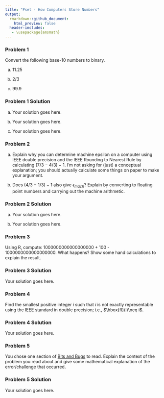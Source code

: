 ```yaml
---
title: "Pset - How Computers Store Numbers"
output:
  rmarkdown::github_document:
    html_preview: false
  header-includes:
   - \usepackage{amsmath}
---
```


### Problem 1

Convert the following base-10 numbers to binary.

a. 11.25

b. 2/3

c. 99.9

### Problem 1 Solution

a. Your solution goes here.

b. Your solution goes here.

c. Your solution goes here.

### Problem 2

a. Explain why you can determine machine epsilon on a computer using IEEE double precision and the IEEE Rounding to Nearest Rule by calculating (7/3 − 4/3) − 1. I'm not asking for (just) a conceptual explanation; you should actually calculate some things on paper to make your argument.

b. Does (4/3 − 1/3) − 1 also give $\epsilon_{mach}$? Explain by converting to floating point numbers and carrying out the machine arithmetic.

### Problem 2 Solution

a. Your solution goes here.

b. Your solution goes here.

### Problem 3

Using R, compute:  1000000000000000000 + 100 - 1000000000000000000. What happens?  Show some hand calculations to explain the result.

### Problem 3 Solution

Your solution goes here.

### Problem 4

Find the smallest positive integer $i$ such that $i$ is not exactly representable using the IEEE standard in double precision; i.e., $\hbox{fl}(i)\neq i$.

### Problem 4 Solution

Your solution goes here.

### Problem 5

You chose one section of [Bits and Bugs](https://drive.google.com/file/d/1Ez-Vjk9e97o5lMMsSkFLFZF968q7rjyC/view?usp=sharing) to read. Explain the context of the problem you read about and give some mathematical explanation of the error/challenge that occurred.

### Problem 5 Solution

Your solution goes here.